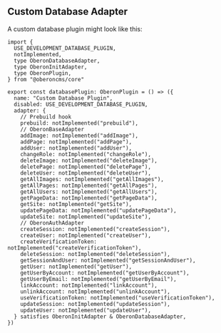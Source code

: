 ## Custom Database Adapter

A custom database plugin might look like this:

```tsx
import {
  USE_DEVELOPMENT_DATABASE_PLUGIN,
  notImplemented,
  type OberonDatabaseAdapter,
  type OberonInitAdapter,
  type OberonPlugin,
} from "@oberoncms/core"

export const databasePlugin: OberonPlugin = () => ({
  name: "Custom Database Plugin",
  disabled: USE_DEVELOPMENT_DATABASE_PLUGIN,
  adapter: {
    // Prebuild hook
    prebuild: notImplemented("prebuild"),
    // OberonBaseAdapter
    addImage: notImplemented("addImage"),
    addPage: notImplemented("addPage"),
    addUser: notImplemented("addUser"),
    changeRole: notImplemented("changeRole"),
    deleteImage: notImplemented("deleteImage"),
    deletePage: notImplemented("deletePage"),
    deleteUser: notImplemented("deleteUser"),
    getAllImages: notImplemented("getAllImages"),
    getAllPages: notImplemented("getAllPages"),
    getAllUsers: notImplemented("getAllUsers"),
    getPageData: notImplemented("getPageData"),
    getSite: notImplemented("getSite"),
    updatePageData: notImplemented("updatePageData"),
    updateSite: notImplemented("updateSite"),
    // OberonAuthAdapter
    createSession: notImplemented("createSession"),
    createUser: notImplemented("createUser"),
    createVerificationToken: notImplemented("createVerificationToken"),
    deleteSession: notImplemented("deleteSession"),
    getSessionAndUser: notImplemented("getSessionAndUser"),
    getUser: notImplemented("getUser"),
    getUserByAccount: notImplemented("getUserByAccount"),
    getUserByEmail: notImplemented("getUserByEmail"),
    linkAccount: notImplemented("linkAccount"),
    unlinkAccount: notImplemented("unlinkAccount"),
    useVerificationToken: notImplemented("useVerificationToken"),
    updateSession: notImplemented("updateSession"),
    updateUser: notImplemented("updateUser"),
  } satisfies OberonInitAdapter & OberonDatabaseAdapter,
})
```
